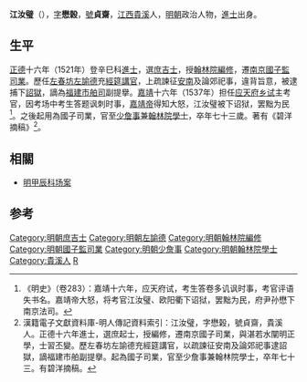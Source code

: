 {{明清人物信息框
| 姓名 = 江汝璧
| 原名 =
| 圖片名稱= 
| 圖片大小 =
| 圖片說明 = 
| 最高職務 = 詹事府少詹事兼翰林院學士
| 國家 = 大明 
| 爵位 =
| 籍貫 = [[江西|江西]][[貴溪縣|貴溪縣]]
| 族裔 = 漢族
| 旗籍 = 
| 字號 = 字懋榖，號貞齋
| 諡號 =
| 出生日期 = [[成化|成化]]二十二年（1486年）
| 出生地點 = [[江西|江西]][[貴溪縣|貴溪縣]]
| 逝世日期 = 嘉靖三十七年（1558年）
| 逝世地點 =
| 墓葬 =
| 配偶 = 
| 親屬 = 
| 出身 =
* 正德十六年辛巳科進士出身
| 經歷 =
| 著作 = *《碧洋摘稿》
}}
'''江汝璧'''（{{bd|1486年||1558年|catIdx=J江}}），[[表字|字]]'''懋榖'''，[[號|號]]'''貞齋'''，[[江西|江西]][[貴溪|貴溪]]人，[[明朝|明朝]]政治人物，[[進士|進士]]出身。

== 生平 ==
[[正德_(明朝)|正德]]十六年（1521年）登辛巳科[[進士|進士]]，選[[庶吉士|庶吉士]]，授[[翰林院編修|翰林院編修]]，遷[[南京|南京]][[國子監|國子監]][[司業|司業]]。歷任[[左春坊|左春坊]][[左諭德|左諭德]]充[[經筵講官|經筵講官]]，上疏諫征[[安南|安南]]及論郊祀事，違背旨意，被逮捕下[[詔獄|詔獄]]，謫為[[福建|福建]][[市舶司|市舶司]]副提擧。[[嘉靖|嘉靖]]十六年（1537年）担任[[应天府|应天府]][[乡试|乡试]]主考官，因考场中考生答题讽刺时事，[[嘉靖帝|嘉靖帝]]得知大怒，江汝璧被下诏狱，罢黜为民<ref>《明史》（卷283）：嘉靖十六年，应天府试，考生答卷多讥讽时事，考官评语失书名。嘉靖帝大怒，将考官江汝璧、欧阳衢下诏狱，罢黜为民，府尹孙懋下南京法司。</ref>。之後起用為國子司業，官至[[少詹事|少詹事]]兼[[翰林院|翰林院]][[學士|學士]]，卒年七十三歲。著有《碧洋摘稿》<ref>漢籍電子文獻資料庫-明人傳記資料索引：江汝璧，字懋榖，號貞齋，貴溪人。正德十六年進士，選庶起士，授編修，遷南京國子司業，與湛若水闡明正學，士習丕變。歷左春坊左諭德充經筵講官，以疏諫征安南及論郊祀事逮詔獄，謫福建市舶副提擧。起為國子司業，官至少詹事兼翰林院學士，卒年七十三。有碧洋摘稿。</ref>。

==相關==
*[[明甲辰科场案|明甲辰科场案]]

==参考==
{{reflist}}
{{明朝人物小作品}}
{{正德十六年辛巳科殿試金榜}}
{{DEFAULTSORT:Jiang江}}

[[Category:明朝庶吉士|Category:明朝庶吉士]]
[[Category:明朝左諭德|Category:明朝左諭德]]
[[Category:明朝翰林院編修|Category:明朝翰林院編修]]
[[Category:明朝國子監司業|Category:明朝國子監司業]]
[[Category:明朝少詹事|Category:明朝少詹事]]
[[Category:明朝翰林院學士|Category:明朝翰林院學士]]
[[Category:貴溪人|Category:貴溪人]]
[[Category:汪姓|R]]